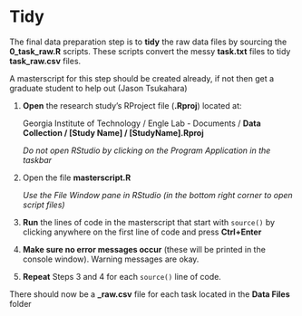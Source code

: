 # Tidy

The final data preparation step is to **tidy** the raw data files by sourcing the **0_task_raw.R** scripts. These scripts convert the messy **task.txt** files to tidy **task_raw.csv** files. 

A masterscript for this step should be created already, if not then get a graduate student to help out (Jason Tsukahara)

1. **Open** the research study's RProject file (**.Rproj**) located at:

    Georgia Institute of Technology / Engle Lab - Documents / **Data Collection / [Study Name] / [StudyName].Rproj**

    *Do not open RStudio by clicking on the Program Application in the taskbar*
    
2. Open the file **masterscript.R**

    *Use the File Window pane in RStudio (in the bottom right corner to open script files)*
    
3. **Run** the lines of code in the masterscript that start with `source()` by clicking anywhere on the first line of code and press **Ctrl+Enter**

4. **Make sure no error messages occur** (these will be printed in the console window). Warning messages are okay.

5. **Repeat** Steps 3 and 4 for each `source()` line of code.

There should now be a **\_raw.csv** file for each task located in the **Data Files** folder

